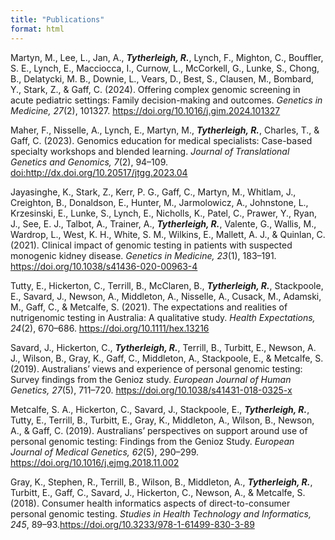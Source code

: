 ```yaml
---
title: "Publications"
format: html
---
```


Martyn, M., Lee, L., Jan, A., ***Tytherleigh, R.***, Lynch, F., Mighton, C., Bouffler, S. E., Lynch, E., Macciocca, I., Curnow, L., McCorkell, G., Lunke, S., Chong, B., Delatycki, M. B., Downie, L., Vears, D., Best, S., Clausen, M., Bombard, Y., Stark, Z., & Gaff, C. (2024). Offering complex genomic screening in acute pediatric settings: Family decision-making and outcomes. *Genetics in Medicine, 27*(2), 101327. [https://doi.org/10.1016/j.gim.2024.101327](https://doi.org/10.1016/j.gim.2024.101327)

Maher, F., Nisselle, A., Lynch, E., Martyn, M., ***Tytherleigh, R.***, Charles, T., & Gaff, C. (2023). Genomics education for medical specialists: Case-based specialty workshops and blended learning. *Journal of Translational Genetics and Genomics, 7*(2), 94–109. [doi:http://dx.doi.org/10.20517/jtgg.2023.04](http://dx.doi.org/10.20517/jtgg.2023.04)  

Jayasinghe, K., Stark, Z., Kerr, P. G., Gaff, C., Martyn, M., Whitlam, J., Creighton, B., Donaldson, E., Hunter, M., Jarmolowicz, A., Johnstone, L., Krzesinski, E., Lunke, S., Lynch, E., Nicholls, K., Patel, C., Prawer, Y., Ryan, J., See, E. J., Talbot, A., Trainer, A., ***Tytherleigh, R.***, Valente, G., Wallis, M., Wardrop, L., West, K. H., White, S. M., Wilkins, E., Mallett, A. J., & Quinlan, C. (2021). Clinical impact of genomic testing in patients with suspected monogenic kidney disease. *Genetics in Medicine, 23*(1), 183–191. [https://doi.org/10.1038/s41436-020-00963-4](https://doi.org/10.1038/s41436-020-00963-4)

Tutty, E., Hickerton, C., Terrill, B., McClaren, B., ***Tytherleigh, R.***, Stackpoole, E., Savard, J., Newson, A., Middleton, A., Nisselle, A., Cusack, M., Adamski, M., Gaff, C., & Metcalfe, S. (2021). The expectations and realities of nutrigenomic testing in Australia: A qualitative study. *Health Expectations, 24*(2), 670–686. [ https://doi.org/10.1111/hex.13216]( https://doi.org/10.1111/hex.13216)

Savard, J., Hickerton, C., ***Tytherleigh, R.***, Terrill, B., Turbitt, E., Newson, A. J., Wilson, B., Gray, K., Gaff, C., Middleton, A., Stackpoole, E., & Metcalfe, S. (2019). Australians’ views and experience of personal genomic testing: Survey findings from the Genioz study. *European Journal of Human Genetics, 27*(5), 711–720. [https://doi.org/10.1038/s41431-018-0325-x](https://doi.org/10.1038/s41431-018-0325-x)

Metcalfe, S. A., Hickerton, C., Savard, J., Stackpoole, E., ***Tytherleigh, R.***, Tutty, E., Terrill, B., Turbitt, E., Gray, K., Middleton, A., Wilson, B., Newson, A., & Gaff, C. (2019). Australians’ perspectives on support around use of personal genomic testing: Findings from the Genioz Study. *European Journal of Medical Genetics, 62*(5), 290–299. [https://doi.org/10.1016/j.ejmg.2018.11.002](https://doi.org/10.1016/j.ejmg.2018.11.002)

Gray, K., Stephen, R., Terrill, B., Wilson, B., Middleton, A., ***Tytherleigh, R.***, Turbitt, E., Gaff, C., Savard, J., Hickerton, C., Newson, A., & Metcalfe, S. (2018). Consumer health informatics aspects of direct-to-consumer personal genomic testing. *Studies in Health Technology and Informatics, 245*, 89–93.[https://doi.org/10.3233/978-1-61499-830-3-89](https://doi.org/10.3233/978-1-61499-830-3-89)
